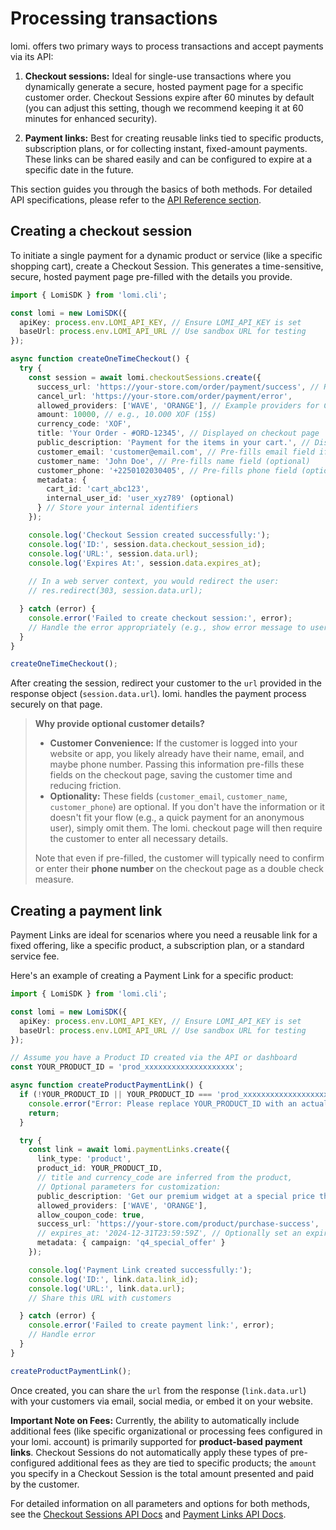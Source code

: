 # **Processing transactions**

lomi. offers two primary ways to process transactions and accept payments via its API:

1.  **Checkout sessions:** Ideal for single-use transactions where you dynamically generate a secure, hosted payment page for a specific customer order. Checkout Sessions expire after 60 minutes by default (you can adjust this setting, though we recommend keeping it at 60 minutes for enhanced security).

2.  **Payment links:** Best for creating reusable links tied to specific products, subscription plans, or for collecting instant, fixed-amount payments. These links can be shared easily and can be configured to expire at a specific date in the future.

This section guides you through the basics of both methods. For detailed API specifications, please refer to the [API Reference section](/api-reference).

## **Creating a checkout session**

To initiate a single payment for a dynamic product or service (like a specific shopping cart), create a Checkout Session. This generates a time-sensitive, secure, hosted payment page pre-filled with the details you provide.

```typescript
import { LomiSDK } from 'lomi.cli';

const lomi = new LomiSDK({
  apiKey: process.env.LOMI_API_KEY, // Ensure LOMI_API_KEY is set
  baseUrl: process.env.LOMI_API_URL // Use sandbox URL for testing
});

async function createOneTimeCheckout() {
  try {
    const session = await lomi.checkoutSessions.create({
      success_url: 'https://your-store.com/order/payment/success', // Recommended: Include session ID
      cancel_url: 'https://your-store.com/order/payment/error',
      allowed_providers: ['WAVE', 'ORANGE'], // Example providers for Côte d'Ivoire
      amount: 10000, // e.g., 10.O00 XOF (15$)
      currency_code: 'XOF',
      title: 'Your Order - #ORD-12345', // Displayed on checkout page
      public_description: 'Payment for the items in your cart.', // Displayed on checkout page
      customer_email: 'customer@email.com', // Pre-fills email field if needed while this can be entered during checkout (optional)
      customer_name: 'John Doe', // Pre-fills name field (optional)
      customer_phone: '+2250102030405', // Pre-fills phone field (optional)
      metadata: { 
        cart_id: 'cart_abc123', 
        internal_user_id: 'user_xyz789' (optional)
      } // Store your internal identifiers
    });

    console.log('Checkout Session created successfully:');
    console.log('ID:', session.data.checkout_session_id);
    console.log('URL:', session.data.url);
    console.log('Expires At:', session.data.expires_at);
    
    // In a web server context, you would redirect the user:
    // res.redirect(303, session.data.url);

  } catch (error) {
    console.error('Failed to create checkout session:', error);
    // Handle the error appropriately (e.g., show error message to user)
  }
}

createOneTimeCheckout();
```

After creating the session, redirect your customer to the `url` provided in the response object (`session.data.url`). lomi. handles the payment process securely on that page.

> **Why provide optional customer details?**
> 
> *   **Customer Convenience:** If the customer is logged into your website or app, you likely already have their name, email, and maybe phone number. Passing this information pre-fills these fields on the checkout page, saving the customer time and reducing friction.
> *   **Optionality:** These fields (`customer_email`, `customer_name`, `customer_phone`) are optional. If you don't have the information or it doesn't fit your flow (e.g., a quick payment for an anonymous user), simply omit them. The lomi. checkout page will then require the customer to enter all necessary details.
> 
> Note that even if pre-filled, the customer will typically need to confirm or enter their **phone number** on the checkout page as a double check measure.

## **Creating a payment link**

Payment Links are ideal for scenarios where you need a reusable link for a fixed offering, like a specific product, a subscription plan, or a standard service fee.

Here's an example of creating a Payment Link for a specific product:

```typescript
import { LomiSDK } from 'lomi.cli';

const lomi = new LomiSDK({
  apiKey: process.env.LOMI_API_KEY, // Ensure LOMI_API_KEY is set
  baseUrl: process.env.LOMI_API_URL // Use sandbox URL for testing
});

// Assume you have a Product ID created via the API or dashboard
const YOUR_PRODUCT_ID = 'prod_xxxxxxxxxxxxxxxxxxxx'; 

async function createProductPaymentLink() {
  if (!YOUR_PRODUCT_ID || YOUR_PRODUCT_ID === 'prod_xxxxxxxxxxxxxxxxxxxx') {
    console.error("Error: Please replace YOUR_PRODUCT_ID with an actual Product ID.");
    return;
  }

  try {
    const link = await lomi.paymentLinks.create({
      link_type: 'product',
      product_id: YOUR_PRODUCT_ID, 
      // title and currency_code are inferred from the product,
      // Optional parameters for customization:
      public_description: 'Get our premium widget at a special price through this link.',
      allowed_providers: ['WAVE', 'ORANGE'], 
      allow_coupon_code: true,
      success_url: 'https://your-store.com/product/purchase-success',
      // expires_at: '2024-12-31T23:59:59Z', // Optionally set an expiration date
      metadata: { campaign: 'q4_special_offer' }
    });

    console.log('Payment Link created successfully:');
    console.log('ID:', link.data.link_id);
    console.log('URL:', link.data.url); 
    // Share this URL with customers

  } catch (error) {
    console.error('Failed to create payment link:', error);
    // Handle error
  }
}

createProductPaymentLink();
```

Once created, you can share the `url` from the response (`link.data.url`) with your customers via email, social media, or embed it on your website.

**Important Note on Fees:** Currently, the ability to automatically include additional fees (like specific organizational or processing fees configured in your lomi. account) is primarily supported for **product-based payment links**. Checkout Sessions do not automatically apply these types of pre-configured additional fees as they are tied to specific products; the `amount` you specify in a Checkout Session is the total amount presented and paid by the customer.

For detailed information on all parameters and options for both methods, see the [Checkout Sessions API Docs](/api-reference/checkout-sessions) and [Payment Links API Docs](/api-reference/payment-links).